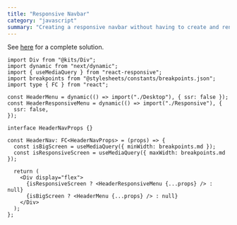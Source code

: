 ```yaml
---
title: "Responsive Navbar"
category: "javascript"
summary: "Creating a responsive navbar without having to create and render multiple components and hide one of them on each screen."
---
```


See [here](https://github.com/milad-afkhami/portfolio/blob/main/components/Layout/Header/Nav/index.tsx) for a complete solution.

```tsx
import Div from "@kits/Div";
import dynamic from "next/dynamic";
import { useMediaQuery } from "react-responsive";
import breakpoints from "@stylesheets/constants/breakpoints.json";
import type { FC } from "react";

const HeaderMenu = dynamic(() => import("./Desktop"), { ssr: false });
const HeaderResponsiveMenu = dynamic(() => import("./Responsive"), {
  ssr: false,
});

interface HeaderNavProps {}

const HeaderNav: FC<HeaderNavProps> = (props) => {
  const isBigScreen = useMediaQuery({ minWidth: breakpoints.md });
  const isResponsiveScreen = useMediaQuery({ maxWidth: breakpoints.md });

  return (
    <Div display="flex">
      {isResponsiveScreen ? <HeaderResponsiveMenu {...props} /> : null}
      {isBigScreen ? <HeaderMenu {...props} /> : null}
    </Div>
  );
};
```
